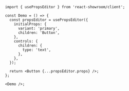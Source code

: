 ```tsx
import { usePropsEditor } from 'react-showroom/client';

const Demo = () => {
  const propsEditor = usePropsEditor({
    initialProps: {
      variant: 'primary',
      children: 'Button',
    },
    controls: {
      children: {
        type: 'text',
      },
    },
  });

  return <Button {...propsEditor.props} />;
};

<Demo />;
```

